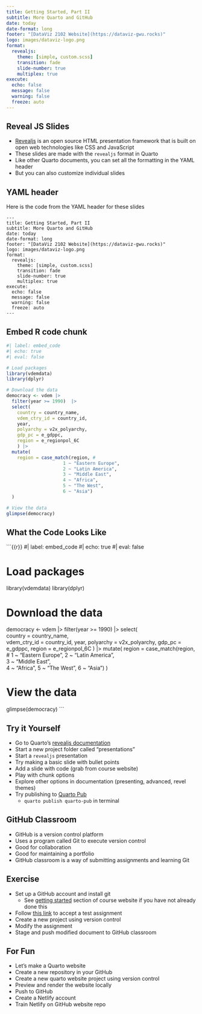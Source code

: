 ```yaml
---
title: Getting Started, Part II
subtitle: More Quarto and GitHub
date: today
date-format: long
footer: "[DataViz 2102 Website](https://dataviz-gwu.rocks)"
logo: images/dataviz-logo.png
format:
  revealjs:
    theme: [simple, custom.scss]
    transition: fade
    slide-number: true
    multiplex: true
execute:
  echo: false
  message: false
  warning: false
  freeze: auto
---
```


## Reveal JS Slides

- [Revealjs](https://revealjs.com/) is an open source HTML presentation framework that is built on open web technologies like CSS and JavaScript
- These slides are made with the `revealjs` format in Quarto
- Like other Quarto documents, you can set all the formatting in the YAML header
- But you can also customize individual slides

## YAML header

Here is the code from the YAML header for these slides

```
---
title: Getting Started, Part II
subtitle: More Quarto and GitHub
date: today
date-format: long
footer: "[DataViz 2102 Website](https://dataviz-gwu.rocks)"
logo: images/dataviz-logo.png
format:
  revealjs:
    theme: [simple, custom.scss]
    transition: fade
    slide-number: true
    multiplex: true
execute:
  echo: false
  message: false
  warning: false
  freeze: auto
---

```

## Embed R code chunk

```r
#| label: embed_code
#| echo: true
#| eval: false

# Load packages
library(vdemdata) 
library(dplyr)

# Download the data
democracy <- vdem |> 
  filter(year >= 1990)  |> 
  select(                  
    country = country_name,       
    vdem_ctry_id = country_id, 
    year, 
    polyarchy = v2x_polyarchy, 
    gdp_pc = e_gdppc, 
    region = e_regionpol_6C
    ) |>
  mutate(
    region = case_match(region, #
                     1 ~ "Eastern Europe", 
                     2 ~ "Latin America",  
                     3 ~ "Middle East",   
                     4 ~ "Africa", 
                     5 ~ "The West", 
                     6 ~ "Asia")
  )

# View the data
glimpse(democracy)
```

## What the Code Looks Like


```{{r}}
#| label: embed_code
#| echo: true
#| eval: false

# Load packages
library(vdemdata) 
library(dplyr)

# Download the data
democracy <- vdem |> 
  filter(year >= 1990)  |> 
  select(                  
    country = country_name,       
    vdem_ctry_id = country_id, 
    year, 
    polyarchy = v2x_polyarchy, 
    gdp_pc = e_gdppc, 
    region = e_regionpol_6C
    ) |>
  mutate(
    region = case_match(region, #
                     1 ~ "Eastern Europe", 
                     2 ~ "Latin America",  
                     3 ~ "Middle East",   
                     4 ~ "Africa", 
                     5 ~ "The West", 
                     6 ~ "Asia")
  )

# View the data
glimpse(democracy)
```

## Try it Yourself {.smaller}

- Go to Quarto's [revealjs documentation](https://quarto.org/docs/presentations/revealjs/)
- Start a new project folder called "presentations"
- Start a `revealjs` presentation
- Try making a basic slide with bullet points
- Add a slide with code (grab from course website)
- Play with chunk options
- Explore other options in documentation (presenting, advanced, revel themes)
- Try publishing to [Quarto Pub](https://quarto.org/docs/publishing/quarto-pub.html)
  - `quarto publish quarto-pub` in terminal
  
## GitHub Classroom

- GitHub is a version control platform
- Uses a program called Git to execute version control
- Good for collaboration
- Good for maintaining a portfolio
- GitHub classroom is a way of submitting assignments and learning Git

## Exercise

- Set up a GitHub account and install git
  - See [getting started](https://dataviz-gwu.rocks/modules/getting-started) section of course website if you have not already done this
- Follow [this link](https://dataviz-gwu.rocks/modules/getting-started) to accept a test assignment
- Create a new project using version control
- Modify the assignment
- Stage and push modified document to GitHub classroom

## For Fun

- Let's make a Quarto website
- Create a new repository in your GitHub
- Create a new quarto website project using version control
- Preview and render the website locally
- Push to GitHub
- Create a Netlify account
- Train Netlify on GitHub website repo